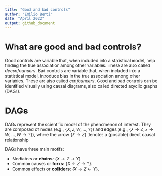 ```yaml
---
title: "Good and bad controls"
author: "Emilio Berti"
date: "April 2022"
output: github_document
---
```


# What are good and bad controls?

Good controls are variable that, when included into a statistical model, help finding the true association among other variables. These are also called _deconfounders_.
Bad controls are variable that, when included into a statistical model, introduce bias in the true association among other variables. These are also called _confounders_.
Good and bad controls can be identified visually using causal diagrams, also called directed acyclic graphs (DAGs).

# DAGs

DAGs represent the scientific model of the phenomenon of interest. They are composed of nodes (e.g., $\{X, Z, W, ..., Y\}$) and edges (e.g., $\{ X \rightarrow Z, Z \rightarrow W, ..., W \rightarrow Y \}$), where the arrow $\{ X \rightarrow Z\}$ denotes a (possible) direct causal relationship.

DAGs have three main motifs:

  - Mediators or **chains**: $\{ X \rightarrow Z \rightarrow Y \}$.
  - Common causes or **forks**: $\{ X \leftarrow Z \rightarrow Y \}$.
  - Common effects or **colliders**: $\{ X \rightarrow Z \leftarrow Y \}$.
